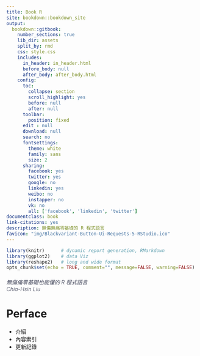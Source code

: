 ```yaml
--- 
title: Book R
site: bookdown::bookdown_site
output:
  bookdown::gitbook:
    number_sections: true
    lib_dir: assets
    split_by: rmd
    css: style.css
    includes:
      in_header: in_header.html
      before_body: null
      after_body: after_body.html
    config:
      toc:
        collapse: section
        scroll_highlight: yes
        before: null
        after: null
      toolbar:
        position: fixed
      edit : null
      download: null
      search: no
      fontsettings:
        theme: white
        family: sans
        size: 2
      sharing:
        facebook: yes
        twitter: yes
        google: no
        linkedin: yes
        weibo: no
        instapper: no
        vk: no
        all: ['facebook', 'linkedin', 'twitter']
documentclass: book
link-citations: yes
description: 無傷無痛零基礎的 R 程式語言
favicon: "img/Blackvariant-Button-Ui-Requests-5-RStudio.ico"
---
```


```r
library(knitr)      # dynamic report generation, RMarkdown
library(ggplot2)    # data Viz
library(reshape2)   # long and wide format
opts_chunk$set(echo = TRUE, comment="", message=FALSE, warning=FALSE)
```

<div style="text-align: left; font-size: 1em; font-weight: 300; color: #3b3f54; font-style: italic; margin-top: 20px;">無傷痛零基礎也能懂的 R 程式語言<br> Chia-Hsin Liu</div>

# Perface{-}

- 介紹
- 內容索引
- 更新記錄

